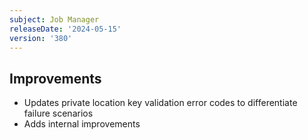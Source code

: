 ```yaml
---
subject: Job Manager
releaseDate: '2024-05-15'
version: '380'
---
```


## Improvements

* Updates private location key validation error codes to differentiate failure scenarios
* Adds internal improvements
